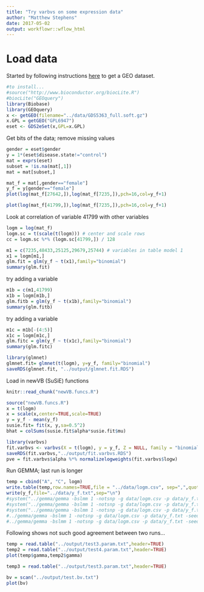 ```yaml
---
title: "Try varbvs on some expression data"
author: "Matthew Stephens"
date: 2017-05-02
output: workflowr::wflow_html
---
```







# Load data

Started by following instructions [here](http://www2.warwick.ac.uk/fac/sci/moac/people/students/peter_cock/r/geo/)
to get a GEO dataset.


```r
#to install...
#source("http://www.bioconductor.org/biocLite.R")
#biocLite("GEOquery")
library(Biobase)
library(GEOquery)
x <- getGEO(filename="../data/GDS5363_full.soft.gz")
x.GPL = getGEO("GPL6947")
eset <- GDS2eSet(x,GPL=x.GPL)
```


Get bits of the data; remove missing values
```r
gender = eset$gender
y = 1*(eset$disease.state!="control")
mat = exprs(eset)
subset = !is.na(mat[,1])
mat = mat[subset,]

```

```r
mat_f = mat[,gender=="female"]
y_f = y[gender=="female"]
plot(log(mat_f[27642,]),log(mat_f[7235,]),pch=16,col=y_f+1)
```


```r
plot(log(mat_f[41799,]),log(mat_f[7235,]),pch=16,col=y_f+1)

```


Look at correlation of variable 41799 with other variables
```r
logm = log(mat_f)
logm.sc = t(scale(t(logm))) # center and scale rows
cc = logm.sc %*% (logm.sc[41799,]) / 128


```




```r
m1 = c(7235,48433,25125,29679,25744) # variables in table model 1
x1 = logm[m1,]
glm.fit = glm(y_f ~ t(x1),family="binomial")
summary(glm.fit)

```

try adding a variable
```r
m1b = c(m1,41799)
x1b = logm[m1b,]
glm.fitb = glm(y_f ~ t(x1b),family="binomial")
summary(glm.fitb)
```


try adding a variable
```r
m1c = m1b[-(4:5)]
x1c = logm[m1c,]
glm.fitc = glm(y_f ~ t(x1c),family="binomial")
summary(glm.fitc)
```



```r
library(glmnet)
glmnet.fit= glmnet(t(logm), y=y_f, family="binomial")
saveRDS(glmnet.fit, "../output/glmnet.fit.RDS")
```

Load in newVB (SuSiE) functions
```r
knitr::read_chunk("newVB.funcs.R")
```


```r
source("newVB.funcs.R")
x = t(logm)
x = scale(x,center=TRUE,scale=TRUE)
y = y_f - mean(y_f)
susie.fit= fit(x, y,sa=0.5^2)
bhat = colSums(susie.fit$alpha*susie.fit$mu)

```



```r
library(varbvs)
fit.varbvs <- varbvs(X = t(logm), y = y_f, Z = NULL, family = "binomial", sa = 1, logodds = seq(-3.5, -1.5, 0.1))
saveRDS(fit.varbvs,"../output/fit.varbvs.RDS")
pve = fit.varbvs$alpha %*% normalizelogweights(fit.varbvs$logw)
```


Run GEMMA; last run is longer
```r
temp = cbind("A", "C", logm)
write.table(temp,row.names=TRUE,file = "../data/logm.csv", sep=",",quote=FALSE, col.names=FALSE)
write(y_f,file="../data/y_f.txt",sep="\n")
#system("../gemma/gemma -bslmm 1 -notsnp -g data/logm.csv -p data/y_f.txt -o test")
#system("../gemma/gemma -bslmm 1 -notsnp -g data/logm.csv -p data/y_f.txt -o test2")
#system("../gemma/gemma -bslmm 1 -notsnp -g data/logm.csv -p data/y_f.txt -o test3 -s 10000000 -rpace 100")
#../gemma/gemma -bslmm 1 -notsnp -g data/logm.csv -p data/y_f.txt -seed 10 -o test4 -s 10000000 -rpace 100
#../gemma/gemma -bslmm 1 -notsnp -g data/logm.csv -p data/y_f.txt -seed 20 -o test5 -s 10000000 -rpace 100

```

Following shows not such good agreement between two runs...
```r
temp = read.table("../output/test3.param.txt",header=TRUE)
temp2 = read.table("../output/test4.param.txt",header=TRUE)
plot(temp$gamma,temp2$gamma)
```


```r
temp3 = read.table("../output/test3.param.txt",header=TRUE)

```

```r
bv = scan("../output/test.bv.txt")
plot(bv)
```




